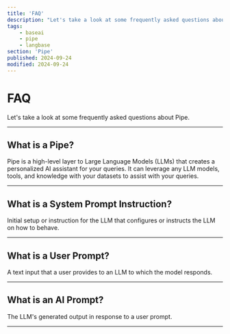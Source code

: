 ```yaml
---
title: 'FAQ'
description: "Let's take a look at some frequently asked questions about Pipe."
tags:
    - baseai
    - pipe
    - langbase
section: 'Pipe'
published: 2024-09-24
modified: 2024-09-24
---
```


# FAQ

Let's take a look at some frequently asked questions about Pipe.

---

## What is a Pipe?

Pipe is a high-level layer to Large Language Models (LLMs) that creates a personalized AI assistant for your queries. It can leverage any LLM models, tools, and knowledge with your datasets to assist with your queries.

---

## What is a System Prompt Instruction?

Initial setup or instruction for the LLM that configures or instructs the LLM on how to behave.

---

## What is a User Prompt?

A text input that a user provides to an LLM to which the model responds.

---

## What is an AI Prompt?

The LLM's generated output in response to a user prompt.

---
